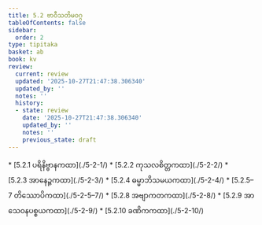 ```yaml
---
title: 5.2 ဗာဝီသတိမဝဂ္ဂ
tableOfContents: false
sidebar:
  order: 2
type: tipitaka
basket: ab
book: kv
review:
  current: review
  updated: '2025-10-27T21:47:38.306340'
  updated_by: ''
  notes: ''
  history:
  - state: review
    date: '2025-10-27T21:47:38.306340'
    updated_by: ''
    notes: ''
    previous_state: draft
---
```



<ReviewStatus review={frontmatter.review} showDetails={true} />

<HypothesisAnnotation frontmatter={frontmatter} />

<DynamicBreadcrumb />



<TableOfContents book="kv" section="5.2">
* [5.2.1 ပရိနိဗ္ဗာနကထာ](./5-2-1/)
* [5.2.2 ကုသလစိတ္တကထာ](./5-2-2/)
* [5.2.3 အာနေဉ္ဇကထာ](./5-2-3/)
* [5.2.4 ဓမ္မာဘိသမယကထာ](./5-2-4/)
* [5.2.5–7 တိဿောပိကထာ](./5-2-5–7/)
* [5.2.8 အဗျာကတကထာ](./5-2-8/)
* [5.2.9 အာသေဝနပစ္စယကထာ](./5-2-9/)
* [5.2.10 ခဏိကကထာ](./5-2-10/)
</TableOfContents>